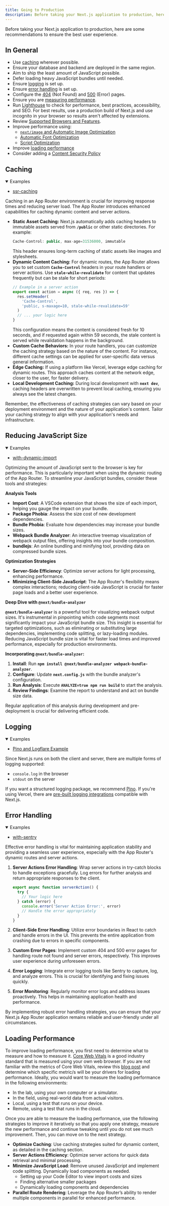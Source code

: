 ```yaml
---
title: Going to Production
description: Before taking your Next.js application to production, here are some recommendations to ensure the best user experience.
---
```


Before taking your Next.js application to production, here are some recommendations to ensure the best user experience.

## In General

- Use [caching](#caching) wherever possible.
- Ensure your database and backend are deployed in the same region.
- Aim to ship the least amount of JavaScript possible.
- Defer loading heavy JavaScript bundles until needed.
- Ensure [logging](#logging) is set up.
- Ensure [error handling](#error-handling) is set up.
- Configure the [404](/docs/pages/building-your-application/routing/custom-error#404-page) (Not Found) and [500](/docs/pages/building-your-application/routing/custom-error#500-page) (Error) pages.
- Ensure you are [measuring performance](/docs/pages/building-your-application/optimizing/analytics).
- Run [Lighthouse](https://developers.google.com/web/tools/lighthouse) to check for performance, best practices, accessibility, and SEO. For best results, use a production build of Next.js and use incognito in your browser so results aren't affected by extensions.
- Review [Supported Browsers and Features](/docs/architecture/supported-browsers).
- Improve performance using:
  - [`next/image` and Automatic Image Optimization](/docs/pages/building-your-application/optimizing/images)
  - [Automatic Font Optimization](/docs/pages/building-your-application/optimizing/fonts)
  - [Script Optimization](/docs/pages/building-your-application/optimizing/scripts)
- Improve [loading performance](#loading-performance)
- Consider adding a [Content Security Policy](/docs/pages/building-your-application/configuring/content-security-policy)

## Caching

<details open>
  <summary>Examples</summary>

- [ssr-caching](https://github.com/vercel/next.js/tree/canary/examples/ssr-caching)

</details>
Caching in an App Router environment is crucial for improving response times and reducing server load. The App Router introduces enhanced capabilities for caching dynamic content and server actions.

- **Static Asset Caching:** Next.js automatically adds caching headers to immutable assets served from **`/public`** or other static directories. For example:
  ```jsx
  Cache-Control: public, max-age=31536000, immutable
  ```
  This header ensures long-term caching of static assets like images and stylesheets.
- **Dynamic Content Caching:** For dynamic routes, the App Router allows you to set custom **`Cache-Control`** headers in your route handlers or server actions. Use **`stale-while-revalidate`** for content that updates frequently but can be stale for short periods:
  ```jsx
  // Example in a server action
  export const action = async ({ req, res }) => {
    res.setHeader(
      'Cache-Control',
      'public, s-maxage=10, stale-while-revalidate=59'
    )
    // ... your logic here
  }
  ```
  This configuration means the content is considered fresh for 10 seconds, and if requested again within 59 seconds, the stale content is served while revalidation happens in the background.
- **Custom Cache Behaviors:** In your route handlers, you can customize the caching strategy based on the nature of the content. For instance, different cache settings can be applied for user-specific data versus general information.
- **Edge Caching:** If using a platform like Vercel, leverage edge caching for dynamic routes. This approach caches content at the network edge, closer to the user, for faster delivery.
- **Local Development Caching:** During local development with **`next dev`**, caching headers are overwritten to prevent local caching, ensuring you always see the latest changes.

Remember, the effectiveness of caching strategies can vary based on your deployment environment and the nature of your application's content. Tailor your caching strategy to align with your application's needs and infrastructure.

## Reducing JavaScript Size

<details open>
  <summary>Examples</summary>

- [with-dynamic-import](https://github.com/vercel/next.js/tree/canary/examples/with-dynamic-import)

</details>
Optimizing the amount of JavaScript sent to the browser is key for performance. This is particularly important when using the dynamic routing of the App Router. To streamline your JavaScript bundles, consider these tools and strategies:

**Analysis Tools**

- **Import Cost**: A VSCode extension that shows the size of each import, helping you gauge the impact on your bundle.
- **Package Phobia**: Assess the size cost of new development dependencies.
- **Bundle Phobia**: Evaluate how dependencies may increase your bundle sizes.
- **Webpack Bundle Analyzer**: An interactive treemap visualization of webpack output files, offering insights into your bundle composition.
- **bundlejs**: An online bundling and minifying tool, providing data on compressed bundle sizes.

**Optimization Strategies**

- **Server-Side Efficiency**: Optimize server actions for light processing, enhancing performance.
- **Minimizing Client-Side JavaScript**: The App Router's flexibility means complex interactions; reducing client-side JavaScript is crucial for faster page loads and a better user experience.

**Deep Dive with `@next/bundle-analyzer`**

**`@next/bundle-analyzer`** is a powerful tool for visualizing webpack output sizes. It's instrumental in pinpointing which code segments most significantly impact your JavaScript bundle size. This insight is essential for targeted optimizations, such as eliminating or substituting large dependencies, implementing code splitting, or lazy-loading modules. Reducing JavaScript bundle size is vital for faster load times and improved performance, especially for production environments.

**Incorporating `@next/bundle-analyzer`:**

1. **Install**: Run **`npm install @next/bundle-analyzer webpack-bundle-analyzer`**.
2. **Configure**: Update **`next.config.js`** with the bundle analyzer's configuration.
3. **Run Analysis**: Execute **`ANALYZE=true npm run build`** to start the analysis.
4. **Review Findings**: Examine the report to understand and act on bundle size data.

Regular application of this analysis during development and pre-deployment is crucial for delivering efficient code.

## Logging

<details open>
  <summary>Examples</summary>

- [Pino and Logflare Example](https://github.com/Logflare/next-pino-logflare-logging-example)

</details>

Since Next.js runs on both the client and server, there are multiple forms of logging supported:

- `console.log` in the browser
- `stdout` on the server

If you want a structured logging package, we recommend [Pino](https://www.npmjs.com/package/pino). If you're using Vercel, there are [pre-built logging integrations](https://vercel.com/integrations?utm_source=next-site&utm_medium=docs&utm_campaign=next-website#logging) compatible with Next.js.

## Error Handling

<details open>
  <summary>Examples</summary>

- [with-sentry](https://github.com/vercel/next.js/tree/canary/examples/with-sentry)

</details>
Effective error handling is vital for maintaining application stability and providing a seamless user experience, especially with the App Router's dynamic routes and server actions.

1. **Server Actions Error Handling**: Wrap server actions in try-catch blocks to handle exceptions gracefully. Log errors for further analysis and return appropriate responses to the client.

   ```jsx
   export async function serverAction() {
     try {
       // Your logic here
     } catch (error) {
       console.error('Server Action Error:', error)
       // Handle the error appropriately
     }
   }
   ```

2. **Client-Side Error Handling**: Utilize error boundaries in React to catch and handle errors in the UI. This prevents the entire application from crashing due to errors in specific components.
3. **Custom Error Pages**: Implement custom 404 and 500 error pages for handling route not found and server errors, respectively. This improves user experience during unforeseen errors.
4. **Error Logging**: Integrate error logging tools like Sentry to capture, log, and analyze errors. This is crucial for identifying and fixing issues quickly.
5. **Error Monitoring**: Regularly monitor error logs and address issues proactively. This helps in maintaining application health and performance.

By implementing robust error handling strategies, you can ensure that your Next.js App Router application remains reliable and user-friendly under all circumstances.

## Loading Performance

To improve loading performance, you first need to determine what to measure and how to measure it. [Core Web Vitals](https://vercel.com/blog/core-web-vitals?utm_source=next-site&utm_medium=docs&utm_campaign=next-website) is a good industry standard that is measured using your own web browser. If you are not familiar with the metrics of Core Web Vitals, review this [blog post](https://vercel.com/blog/core-web-vitals?utm_source=next-site&utm_medium=docs&utm_campaign=next-website) and determine which specific metric/s will be your drivers for loading performance. Ideally, you would want to measure the loading performance in the following environments:

- In the lab, using your own computer or a simulator.
- In the field, using real-world data from actual visitors.
- Local, using a test that runs on your device.
- Remote, using a test that runs in the cloud.

Once you are able to measure the loading performance, use the following strategies to improve it iteratively so that you apply one strategy, measure the new performance and continue tweaking until you do not see much improvement. Then, you can move on to the next strategy.

- **Optimize Caching**: Use caching strategies suited for dynamic content, as detailed in the caching section.
- **Server Actions Efficiency**: Optimize server actions for quick data retrieval and minimal processing.
- **Minimize JavaScript Load**: Remove unused JavaScript and implement code splitting. Dynamically load components as needed.
  - Setting up your Code Editor to view import costs and sizes
  - Finding alternative smaller packages
  - Dynamically loading components and dependencies
- **Parallel Route Rendering**: Leverage the App Router’s ability to render multiple components in parallel for enhanced performance.
